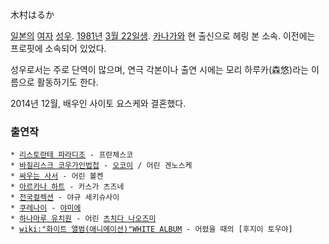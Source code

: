 木村はるか

[[일본]]의 [[여자]] [[성우]]. [[1981년]] [[3월 22일]]생. [[카나가와]] 현 출신으로 헤링 본 소속. 이전에는 프로핏에 소속되어 있었다.

성우로서는 주로 단역이 많으며, 연극 각본이나 출연 시에는 모리 하루카(森悠)라는 이름으로 활동하기도 한다.

2014년 12월, 배우인 사이토 요스케와 결혼했다.

=== 출연작 ===
 * [[리스토란테 파라디조]] - 프란체스코
 * [[바질리스크 코우가인법첩]] - [[오코이]] / 어린 겐노스케
 * [[싸우는 사서]] - 어린 볼켄
 * [[아르카나 하트]] - 카스가 츠즈네
 * [[전국컬렉션]] - 야규 세키슈사이
 * [[쿠레나이]] - [[야미에]]
 * [[하나마루 유치원]] - 어린 [[츠치다 나오즈미]] 
 * [[wiki:"화이트 앨범(애니메이션)"WHITE ALBUM]] - 어렸을 때의 [후지이 토우야]
